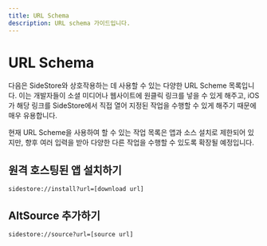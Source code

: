 ```yaml
---
title: URL Schema
description: URL schema 가이드입니다.
---
```


# URL Schema

다음은 SideStore와 상호작용하는 데 사용할 수 있는 다양한 URL Scheme 목록입니다. 이는 개발자들이 소셜 미디어나 웹사이트에 원클릭 링크를 넣을 수 있게 해주고, iOS가 해당 링크를 SideStore에서 직접 열어 지정된 작업을 수행할 수 있게 해주기 때문에 매우 유용합니다.

현재 URL Scheme을 사용하여 할 수 있는 작업 목록은 앱과 소스 설치로 제한되어 있지만, 향후 여러 입력을 받아 다양한 다른 작업을 수행할 수 있도록 확장될 예정입니다.

## 원격 호스팅된 앱 설치하기

```
sidestore://install?url=[download url]
```

## AltSource 추가하기

```
sidestore://source?url=[source url]
```